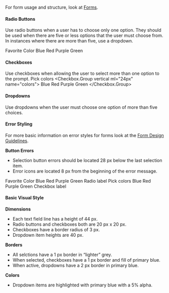 


For form usage and structure, look at [Forms](/design/forms).

#### Radio Buttons

Use radio buttons when a user has to choose only one option. They should be used when there are five or less options that the user must choose from. In instances where there are more than five, use a dropdown.

<CodeExampleBox p="32px" maxWidth="280px">
<Text type="forms" ml="24px" mb="28px" as="p">Favorite Color</Text>
<Radio.Group vertical ml="24px" name="colors">
  <Radio id="blue" value="blue">
    Blue
  </Radio>
  <Radio defaultChecked id="red" value="red">
    Red
  </Radio>
  <Radio id="purple" value="purple">
    Purple
  </Radio>
  <Radio id="green" value="green">
    Green
  </Radio>
</Radio.Group>
</CodeExampleBox>

#### Checkboxes

Use checkboxes when allowing the user to select more than one option to the prompt.
<CodeExampleBox p="32px" maxWidth="280px">
    <Text type="forms" ml="24px" mb="28px" as="p">
        Pick colors
    </Text>
    <Checkbox.Group vertical ml="24px" name="colors">
        <Checkbox id="blue-c" value="blue">
            Blue
        </Checkbox>
        <Checkbox id="red-c" value="red">
            Red
        </Checkbox>
        <Checkbox defaultChecked id="purple-c" value="purple">
            Purple
        </Checkbox>
        <Checkbox id="green-c" value="green">
            Green
        </Checkbox>
    </Checkbox.Group>
</CodeExampleBox>

#### Dropdowns

Use dropdowns when the user must choose one option of more than five choices.  

#### Error Styling

For more basic information on error styles for forms look at the [Form Design Guidelines](/design/forms#errors).

**Button Errors**

- Selection button errors should be located 28 px below the last selection item.
- Error icons are located 8 px from the beginning of the error message.

<Row>
    <Col>
        <CodeExampleBox p="32px" width="280px">
            <Text type="forms" ml="24px" mb="28px" as="p">
                Favorite Color
            </Text>
            <Radio.Group vertical ml="24px" name="colors">
                <Radio id="blue-2" value="blue-2">
                    Blue
                </Radio>
                <Radio error="error" defaultChecked id="red-2" value="red-2">
                    Red
                </Radio>
                <Radio id="purple-2" value="purple-2">
                    Purple
                </Radio>
                <Radio id="green-2" value="green-2">
                    Green
                </Radio>
            </Radio.Group>
            <Text mb="0" ml="24px" mt="0" mt="16px" as="p" type="forms" color="redPalette.primary"><Flex alignItems="center"><Icon type="errorAlert" pr="8px"/> Radio label</Flex></Text>
        </CodeExampleBox>
    </Col>
    <Col>
       <CodeExampleBox p="32px" width="280px">
            <Text type="forms" ml="24px" mb="28px" as="p">
                Pick colors
            </Text>
            <Checkbox.Group vertical ml="24px" name="colors">
                <Checkbox id="blue-c" value="blue">
                    Blue
                </Checkbox>
                <Checkbox id="red-c" value="red">
                    Red
                </Checkbox>
                <Checkbox defaultChecked id="purple-c" value="purple">
                    Purple
                </Checkbox>
                <Checkbox id="green-c" value="green">
                    Green
                </Checkbox>
            </Checkbox.Group>
            <Text ml="24px" mt="16px" as="p" type="forms" color="redPalette.primary"><Flex alignItems="center"><Icon type="errorAlert" pr="8px"/>Checkbox label</Flex></Text>
        </CodeExampleBox>
    </Col>
</Row>


#### Basic Visual Style

**Dimensions**

- Each text field line has a height of 44 px.
- Radio buttons and checkboxes both are 20 px x 20 px. 
- Checkboxes have a border radius of 3 px. 
- Dropdown item heights are 40 px.


**Borders**

- All selctions have a 1 px border in “lighter” grey.
- When selected, checkboxes have a 1 px border and fill of primary blue.
- When active, dropdowns have a 2 px border in primary blue.

**Colors**

- Dropdown items are highlighted with primary blue with a 5% alpha.